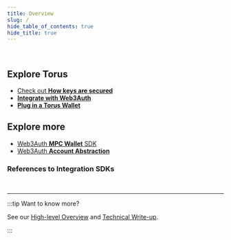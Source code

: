 ```yaml
---
title: Overview
slug: /
hide_table_of_contents: true
hide_title: true
---
```



<Web3AuthOverview />

<br />

## Explore Torus

- [Check out **How keys are secured**](/key-infrastructure/overview)
- [**Integrate with Web3Auth**](https://docs.web3auth.io)
- [**Plug in a Torus Wallet**](/wallet/get-started)

## Explore more

- [Web3Auth **MPC Wallet** SDK](https://web3auth.io/mpc)
- [Web3Auth **Account Abstraction**](https://web3auth.io/account-abstraction)

### References to Integration SDKs

<ProductSuiteGetStartedCards />

<br />

---

:::tip Want to know more?

See our
[High-level Overview](https://medium.com/toruslabs/what-distributed-key-generation-is-866adc79620)
and [Technical Write-up](key-infrastructure/technical-architecture).

:::
